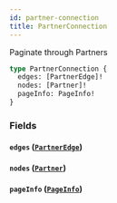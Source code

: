 ```yaml
---
id: partner-connection
title: PartnerConnection
---
```


Paginate through Partners

```graphql
type PartnerConnection {
  edges: [PartnerEdge]!
  nodes: [Partner]!
  pageInfo: PageInfo!
}
```

### Fields

#### `edges` ([`PartnerEdge`](/developers/shared-apis/adminidentity-api/graphql/reference/objects/partner-edge))

#### `nodes` ([`Partner`](/developers/shared-apis/adminidentity-api/graphql/reference/objects/partner))

#### `pageInfo` ([`PageInfo`](/developers/shared-apis/adminidentity-api/graphql/reference/objects/page-info))

